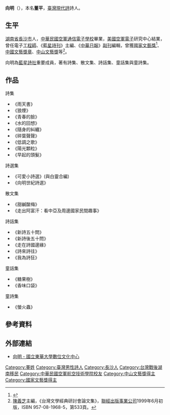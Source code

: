'''向明'''（{{bd|1928年|6月4日||catIdx=X向}}），本名'''董平'''，[[臺灣|臺灣]][[現代詩|現代詩]]詩人。

==生平==
[[湖南省|湖南省]][[長沙市|長沙市]]人，[[中華民國空軍|中華民國空軍]][[空軍航空技術學院|通信電子學校]]畢業，[[美國空軍|美國空軍]][[電子|電子]]研究中心結業，曾任電子[[工程師|工程師]]、《[[藍星詩社|藍星詩刊]]》主編、《[[中華日報|中華日報]]》[[副刊|副刊]]編輯，曾獲[[國家文藝獎|國家文藝獎]]<ref>{{Cite web |url=http://tln.nmtl.gov.tw/ch/m2/nmtl_w1_m2_c_4.aspx?id=23457 |title=向明榮獲國家文藝獎 |accessdate=2017-02-28 |archive-date=2019-12-06 |archive-url=https://web.archive.org/web/20191206191619/https://tln.nmtl.gov.tw/ch/m2/nmtl_w1_m2_c_4.aspx?id=23457 |dead-url=no }}</ref>、[[中國文藝獎章|中國文藝獎章]]、[[中山文藝獎|中山文藝獎]]等<ref>[[陳義芝|陳義芝]]主編，《台灣文學經典研討會論文集》，[[聯經出版事業公司|聯經出版事業公司]]1999年6月初版，ISBN 957-08-1968-5，第533頁。</ref>。

向明為[[藍星詩社|藍星詩社]]重要成員，著有詩集、散文集、詩話集、童話集與童詩集。

==作品==
;詩集
*《雨天書》
*《狼煙》
*《青春的臉》
*《水的回想》
*《隨身的糾纏》
*《碎葉聲聲》
*《低調之歌》
*《陽光顆粒》
*《早起的頭髮》
;詩選集
*《可愛小詩選》(與白靈合編)
*《向明世紀詩選》
;散文集
*《甜鹹酸梅》
*《走出阿富汗：看中亞及周邊國家民間趣事》
;詩話集
*《新詩五十問》
*《新詩後五十問》
*《走在詩國邊緣》
*《詩來詩往》
*《我為詩狂》
;童話集
*《糖果樹》
*《香味口袋》
;童詩集
*《螢火蟲》

==參考資料==
{{reflist}}

==外部連結==
*[https://web.archive.org/web/20110914005514/http://dcc.ndhu.edu.tw/poemroad/shiang-ming 向明 - 國立東華大學數位文化中心]

{{authority control}}
{{DEFAULTSORT:X}}
[[Category:董姓|Category:董姓]]
[[Category:臺灣男性詩人|Category:臺灣男性詩人]]
[[Category:長沙人|Category:長沙人]]
[[Category:台灣戰後湖南移民|Category:台灣戰後湖南移民]]
[[Category:中華民國空軍航空技術學院校友|Category:中華民國空軍航空技術學院校友]]
[[Category:中山文藝獎得主|Category:中山文藝獎得主]]
[[Category:國家文藝獎得主|Category:國家文藝獎得主]]